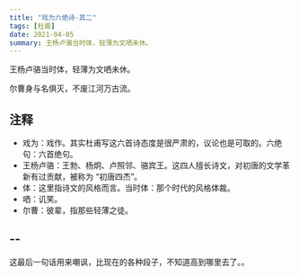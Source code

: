 ```yaml
---
title: "戏为六绝诗-其二"
tags: [杜甫]
date: 2021-04-05
summary: 王杨卢骆当时体，轻薄为文哂未休。
---
```


王杨卢骆当时体，轻薄为文哂未休。

尔曹身与名俱灭，不废江河万古流。

## 注释

- 戏为：戏作。其实杜甫写这六首诗态度是很严肃的，议论也是可取的。六绝句：六首绝句。
- 王杨卢骆：王勃、杨炯、卢照邻、骆宾王。这四人擅长诗文，对初唐的文学革新有过贡献，被称为 “初唐四杰”。
- 体：这里指诗文的风格而言。当时体：那个时代的风格体裁。
- 哂：讥笑。
- 尔曹：彼辈，指那些轻薄之徒。

## --

这最后一句话用来嘲讽，比现在的各种段子，不知道高到哪里去了。。
